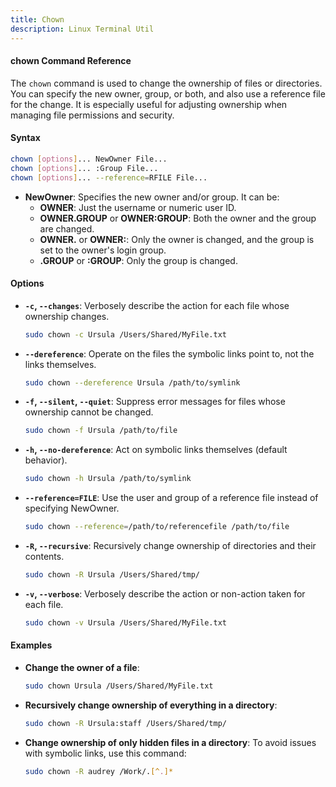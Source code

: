 ```yaml
---
title: Chown
description: Linux Terminal Util
---
```

#### chown Command Reference

The `chown` command is used to change the ownership of files or directories. You can specify the new owner, group, or both, and also use a reference file for the change. It is especially useful for adjusting ownership when managing file permissions and security.

#### Syntax

```bash
chown [options]... NewOwner File...
chown [options]... :Group File...
chown [options]... --reference=RFILE File...
```

- **NewOwner**: Specifies the new owner and/or group. It can be:
  - **OWNER**: Just the username or numeric user ID.
  - **OWNER.GROUP** or **OWNER:GROUP**: Both the owner and the group are changed.
  - **OWNER.** or **OWNER:**: Only the owner is changed, and the group is set to the owner's login group.
  - **.GROUP** or **:GROUP**: Only the group is changed.

#### Options

- **`-c`, `--changes`**: Verbosely describe the action for each file whose ownership changes.
  ```bash
  sudo chown -c Ursula /Users/Shared/MyFile.txt
  ```

- **`--dereference`**: Operate on the files the symbolic links point to, not the links themselves.
  ```bash
  sudo chown --dereference Ursula /path/to/symlink
  ```

- **`-f`, `--silent`, `--quiet`**: Suppress error messages for files whose ownership cannot be changed.
  ```bash
  sudo chown -f Ursula /path/to/file
  ```

- **`-h`, `--no-dereference`**: Act on symbolic links themselves (default behavior).
  ```bash
  sudo chown -h Ursula /path/to/symlink
  ```

- **`--reference=FILE`**: Use the user and group of a reference file instead of specifying NewOwner.
  ```bash
  sudo chown --reference=/path/to/referencefile /path/to/file
  ```

- **`-R`, `--recursive`**: Recursively change ownership of directories and their contents.
  ```bash
  sudo chown -R Ursula /Users/Shared/tmp/
  ```

- **`-v`, `--verbose`**: Verbosely describe the action or non-action taken for each file.
  ```bash
  sudo chown -v Ursula /Users/Shared/MyFile.txt
  ```

#### Examples

- **Change the owner of a file**:
  ```bash
  sudo chown Ursula /Users/Shared/MyFile.txt
  ```

- **Recursively change ownership of everything in a directory**:
  ```bash
  sudo chown -R Ursula:staff /Users/Shared/tmp/
  ```

- **Change ownership of only hidden files in a directory**:
  To avoid issues with symbolic links, use this command:
  ```bash
  sudo chown -R audrey /Work/.[^.]* 
  ```